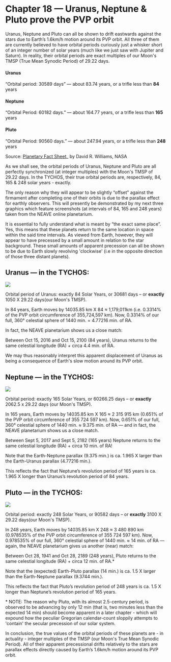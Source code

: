 Chapter 18 — Uranus, Neptune & Pluto prove the PVP orbit
=====================================================

Uranus, Neptune and Pluto can all be shown to drift eastwards against the stars due to Earth’s 1.6km/h motion around its PVP orbit. All three of them are currently believed to have orbital periods curiously just a whisker short of an integer number of solar years (much like we just saw with Jupiter and Saturn). In reality, their orbital periods are exact multiples of our Moon's TMSP (True Mean Synodic Period) of 29.22 days. 

#### Uranus

“Orbital period: 30589 days” — about 83.74 years, or a trifle less than **84** years

#### Neptune

“Orbital Period: 60182 days.” — about 164.77 years, or a trifle less than **165** years

#### Pluto

“Orbital Period: 90560 days.” — about 247.94 years, or a trifle less than **248** years

Source: [Planetary Fact Sheet](https://www.tychos.info/citation/128A_Planet-fact.htm)_ by David R. Williams, NASA  
 

As we shall see, the orbital periods of Uranus, Neptune and Pluto are all perfectly synchronized (at integer multiples) with the Moon's TMSP of 29.22 days. In the TYCHOS, their true orbital periods are, respectively, 84, 165 & 248 solar years - exactly.

The only reason why they will appear to be slightly “offset” against the firmament after completing one of their orbits is due to the parallax effect for earthly observers. This will presently be demonstrated by my next three graphics which feature screenshots (at intervals of 84, 165 and 248 years) taken from the NEAVE online planetarium.

It is essential to fully understand what is meant by “the exact same place”. Yes, this means that these planets return to the same location in space within the said time intervals. As viewed from Earth, however, they will appear to have precessed by a small amount in relation to the star background. These small amounts of apparent precession can all be shown to be due to Earth slowly revolving 'clockwise' (i.e in the opposite direction of those three distant planets). 

## Uranus — in the TYCHOS:

![](https://septclues.com/TYCHOS/114_URANUS_parallax_84years_01.jpg)

Orbital period of Uranus: exactly 84 Solar Years, or 30681 days – or **exactly** 1050 X 29.22 days(our Moon's TMSP).

In 84 years, Earth moves by 14035.85 km X 84 ≈ 1,179,011km (i.e. 0.3314% of the PVP orbit circumference of 355,724,597 km). Now, 0.3314% of our full, 360° celestial sphere of 1440 min. = 4.77216 min. of RA.

In fact, the NEAVE planetarium shows us a close match:

Between Oct 15, 2016 and Oct 15, 2100 (84 years), Uranus returns to the same celestial longitude (RA) + circa 4.4 min. of RA.

We may thus reasonably interpret this apparent displacement of Uranus as being a consequence of Earth's slow motion around its PVP orbit. 

## Neptune — in the TYCHOS:

![](https://septclues.com/TYCHOS/115_NEPTUNE_parallax_165years_01.jpg)

Orbital period: exactly 165 Solar Years, or 60266.25 days – or **exactly** 2062.5 x 29.22 days (our Moon's TMSP).

In 165 years, Earth moves by 14035.85 km X 165 ≈ 2 315 915 km (0.651% of the PVP orbit circumference of 355 724 597 km). Now, 0.651% of our full, 360° celestial sphere of 1440 min. ≈ 9.375 min. of RA — and in fact, the NEAVE planetarium shows us a close match.

Between Sept 5, 2017 and Sept 5, 2182 (165 years) Neptune returns to the same celestial longitude (RA) + circa 10 min. of RA!

Note that the Earth-Neptune parallax (9.375 min.) is ca. 1.965 X larger than the Earth-Uranus parallax (4.77216 min.).

This reflects the fact that Neptune’s revolution period of 165 years is ca. 1.965 X longer than Uranus’s revolution period of 84 years.

## Pluto — in the TYCHOS:

![](https://septclues.com/TYCHOS/116_PLUTO_parallax_248years_01.jpg)

Orbital period: exactly 248 Solar Years, or 90582 days – or **exactly** 3100 X 29.22 days(our Moon's TMSP).

In 248 years, Earth moves by 14035.85 km X 248 ≈ 3 480 890 km (0.978535% of the PVP orbit circumference of 355 724 597 km). Now, 0.978535% of our full, 360° celestial sphere of 1440 min. ≈ 14 min. of RA — again, the NEAVE planetarium gives us another (near) match:

Between Oct 28, 1941 and Oct 28, 2189 (248 years), Pluto returns to the same celestial longitude (RA) + circa 12 min. of RA.\*

Note that the (expected) Earth-Pluto parallax (14 min.) is ca. 1.5 X larger than the Earth-Neptune parallax (9.3744 min.).

This reflects the fact that Pluto’s revolution period of 248 years is ca. 1.5 X longer than Neptune’s revolution period of 165 years.

\* NOTE: The reason why Pluto, with its almost 2.5-century period, is observed to be advancing by only 12 min (that is, two minutes less than the expected 14 min) should become apparent in a later chapter - which will expound how the peculiar Gregorian calendar-count sloppily attempts to 'contain' the secular precession of our solar system.

In conclusion, the true values of the orbital periods of these planets are - in actuality - integer multiples of the TMSP (our Moon's True Mean Synodic Period). All of their apparent precessional drifts relatively to the stars are parallax effects directly caused by Earth’s 1.6km/h motion around its PVP orbit. 




